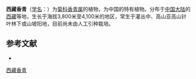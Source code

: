 {{Speciesbox
| name = 西藏香青
| status = 
| status_system = 
| image =
| genus = Anaphalis
| species = tibetica
| authority = Kitam.
}}

'''西藏香青'''（[[学名|学名]]：{{lang|la|''Anaphalis tibetica''}}）为[[菊科|菊科]][[香青属|香青属]]的植物，为中国的特有植物。分布于[[中国大陆|中国大陆]]的[[西藏|西藏]]等地，生长于海拔3,800米至4,100米的地区，常生于灌丛中、高山亚高山针叶林下或山坡阳地，目前尚未由人工引种栽培。

== 参考文献 ==
<div class="references-small">
* {{cite web| url =http://www.bioinfo.cn/db05/KmzwSpecies.php?action=view&id=2880| title =西藏香青| work =《中国高等植物数据库全库》| publisher =中国科学院微生物研究所| author =昆明植物研究所| accessdate =2009-02-23| deadurl =yes| archiveurl =https://web.archive.org/web/20160305070246/http://www.bioinfo.cn/db05/KmzwSpecies.php?action=view&id=2880| archivedate =2016-03-05| df =}}
</div>
{{Taxonbar|from=Q15226264}}

[[Category:香青属|西藏香青]]


{{植物小作品}}